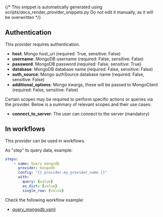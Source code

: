 {/* This snippet is automatically generated using scripts/docs_render_provider_snippets.py 
Do not edit it manually, as it will be overwritten */}

## Authentication
This provider requires authentication.
- **host**: Mongo host_uri (required: True, sensitive: False)
- **username**: MongoDB username (required: False, sensitive: False)
- **password**: MongoDB password (required: False, sensitive: True)
- **database**: MongoDB database name (required: False, sensitive: False)
- **auth_source**: Mongo authSource database name (required: False, sensitive: False)
- **additional_options**: Mongo kwargs, these will be passed to MongoClient (required: False, sensitive: False)

Certain scopes may be required to perform specific actions or queries via the provider. Below is a summary of relevant scopes and their use cases:
- **connect_to_server**: The user can connect to the server (mandatory) 



## In workflows

This provider can be used in workflows.


As "step" to query data, example:
```yaml
steps:
    - name: Query mongodb
      provider: mongodb
      config: "{{ provider.my_provider_name }}"
      with:
        query: {value}  
        as_dict: {value}  
        single_row: {value}  
```





Check the following workflow example:
- [query_mongodb.yaml](https://github.com/keephq/keep/blob/main/examples/workflows/query_mongodb.yaml)

